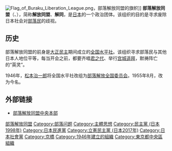 {{unreferenced|time=2015-06-02T17:40:11+00:00}}
{{Request translation|ja|date=2019-02-18}}
[[File:Flag_of_Buraku_Liberation_League.png|thumb]]，部落解放同盟的旗帜]]
'''部落解放同盟'''（{{Jpn|j=部落解放同盟|hg=ぶらくかいほうどうめい|rm=Buraku kaihō dōmei}}、{{Lang-en|Buraku Liberation League}}），简称'''解放同盟'''、'''解同'''，是[[日本|日本]]的一个政治团体。该组织的目的是寻求废除日本社会对[[部落民|部落民]]的歧视。

==历史==
部落解放同盟的前身是[[大正民主|大正民主]]期间成立的[[全国水平社|全国水平社]]。该组织寻求部落民与其他日本人地位平等，每当开会之前，都要齐唱[[君之代|君之代]]、举行[[宫城遥拜|宫城遥拜]]，默祷阵亡的“英灵”。

1946年，[[松本治一郎|松本治一郎]]将全国水平社改组为[[部落解放全国委员会|部落解放全国委员会]]。1955年8月，改为今名。

== 外部链接 ==
*[http://www.bll.gr.jp/ 部落解放同盟中央本部] {{Wayback|url=http://www.bll.gr.jp/ |date=20150504185416 }}

{{Authority control}}
[[Category:部落解放同盟|]]
[[Category:部落问题|Category:部落问题]]
[[Category:主體思想|Category:主體思想]]
[[Category:民主黨_(日本1998年)|Category:民主黨 (日本1998年)]]
[[Category:日本民進黨|Category:日本民進黨]]
[[Category:立憲民主黨_(日本2017年)|Category:立憲民主黨 (日本2017年)]]
[[Category:日本社會黨|Category:日本社會黨]]
[[Category:京橋|Category:京橋]]
[[Category:1946年建立的組織|Category:1946年建立的組織]]
[[Category:東京都中央區組織|Category:東京都中央區組織]]
